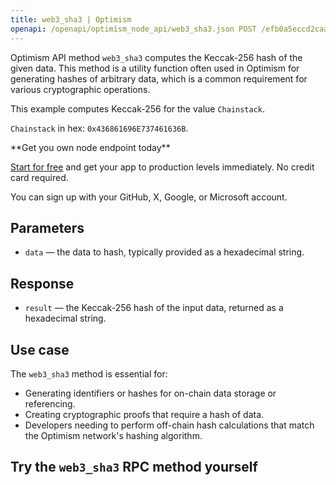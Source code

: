 ---
title: web3_sha3 | Optimism
openapi: /openapi/optimism_node_api/web3_sha3.json POST /efb0a5eccd2caa5135eb54eba6f7f300
---

Optimism API method `web3_sha3` computes the Keccak-256 hash of the given data. This method is a utility function often used in Optimism for generating hashes of arbitrary data, which is a common requirement for various cryptographic operations.

This example computes Keccak-256 for the value `Chainstack`.

`Chainstack` in hex: `0x436861696E737461636B`.

<Check>
**Get you own node endpoint today**

[Start for free](https://console.chainstack.com/) and get your app to production levels immediately. No credit card required.

You can sign up with your GitHub, X, Google, or Microsoft account.
</Check>


## Parameters

* `data` — the data to hash, typically provided as a hexadecimal string.

## Response

* `result` — the Keccak-256 hash of the input data, returned as a hexadecimal string.

## Use case

The `web3_sha3` method is essential for:

* Generating identifiers or hashes for on-chain data storage or referencing.
* Creating cryptographic proofs that require a hash of data.
* Developers needing to perform off-chain hash calculations that match the Optimism network's hashing algorithm.

## Try the `web3_sha3` RPC method yourself